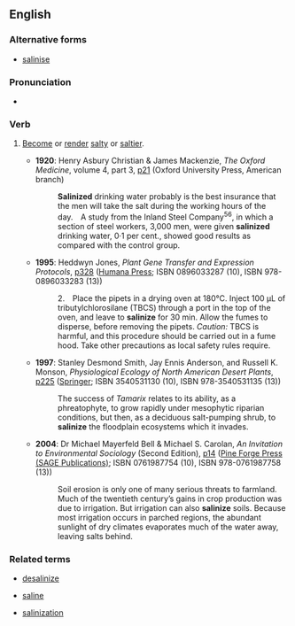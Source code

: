 ==English==

===Alternative forms===
* [[salinise]] {{i|UK}}

===Pronunciation===
* {{a|UK}} {{IPA|/ˈsælɪnaɪz/}}

===Verb===
{{en-verb|salinizes|salinizing|salinized|salinized}}

# {{ambitransitive}} [[become|Become]] or [[render]] [[salty]] or [[saltier]].
#* '''1920''': Henry Asbury Christian & James Mackenzie, ''The Oxford Medicine'', volume 4, part 3, [http://books.google.com/books?id=CqEwAAAAIAAJ&q=%22salinized+drinking%22&dq=%22salinized+drinking%22&as_brr=0&pgis=1 p21] (Oxford University Press, American branch)
#*: '''Salinized''' drinking water probably is the best insurance that the men will take the salt during the working hours of the day. A study from the Inland Steel Company<sup>56</sup>, in which a section of steel workers, 3,000 men, were given '''salinized''' drinking water, 0·1 per cent., showed good results as compared with the control group.
#* '''1995''': Heddwyn Jones, ''Plant Gene Transfer and Expression Protocols'', [http://www.google.co.uk/books?id=D72kzY_4bvkC&pg=PA328&dq=salinize&sig=vabPdASnBQWbhcDJ7RsLXr6YclY p328] ([http://www.humanapress.com/index.php?option=com_bookdetails&task=bookdetails&product_code=0-89603-328-7&category=books Humana Press]; ISBN 0896033287 (10), ISBN 978-0896033283 (13))
#*: 2. Place the pipets in a drying oven at 180°C. Inject 100 μL of tributylchlorosilane (TBCS) through a port in the top of the oven, and leave to '''salinize''' for 30 min. Allow the fumes to disperse, before removing the pipets. ''Caution:'' TBCS is harmful, and this procedure should be carried out in a fume hood. Take other precautions as local safety rules require.
#* '''1997''': Stanley Desmond Smith, Jay Ennis Anderson, and Russell K. Monson, ''Physiological Ecology of North American Desert Plants'', [http://www.google.co.uk/books?id=JLHgAxaDpIAC&pg=PA225&dq=salinize&sig=JKn1Xb2tE10Nlw1oJHjiWEuV02Q p225] ([http://www.springer.com/uk/home?SGWID=3-102-0-0-0 Springer]; ISBN 3540531130 (10), ISBN 978-3540531135 (13))
#*: The success of ''Tamarix'' relates to its ability, as a phreatophyte, to grow rapidly under mesophytic riparian conditions, but then, as a deciduous salt-pumping shrub, to '''salinize''' the floodplain ecosystems which it invades.
#* '''2004''': Dr Michael Mayerfeld Bell & Michael S. Carolan, ''An Invitation to Environmental Sociology'' (Second Edition), [http://www.google.co.uk/books?id=yVydhTcadswC&pg=PA14&dq=salinize&sig=X385tv4eRqrDmyFRel6yRT9LzLs p14] ([http://www.sagepub.com/booksProdDesc.nav?prodId=Book225740 Pine Forge Press (SAGE Publications)]; ISBN 0761987754 (10), ISBN 978-0761987758 (13))
#*: Soil erosion is only one of many serious threats to farmland. Much of the twentieth century’s gains in crop production was due to irrigation. But irrigation can also '''salinize''' soils. Because most irrigation occurs in parched regions, the abundant sunlight of dry climates evaporates much of the water away, leaving salts behind.

===Related terms===
{{rel-top3}}
* [[desalinize]]
{{rel-mid3}}
* [[saline]]
{{rel-mid3}}
* [[salinization]]
{{rel-bottom}}